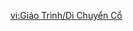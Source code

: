 {{Tutorial
|title    = Move That Neck
|subtitle = Gameplay Tutorial
|type     = Event
|icon     = Icon Tutorial Important.png
|about    = Summertide Scales and Tales;Move That Neck
|text1    = Press the {{Color|#F39000|interact button}} to pull the magic threads on the paper alpaca's back and help her!
|image1   = Tutorial Move That Neck 1.png
|text2    = While connected, you can {{Color|#F39000|move}} to adjust the neck height of the paper alpaca and the direction she is facing.
|image2   = Tutorial Move That Neck 2.png
|text3    = While connected, press the {{Color|#F39000|Attack button}} at the correct position so the paper alpaca may obtain the needed mixology materials.
|image3   = Tutorial Move That Neck 3.png
}}

[[vi:Giáo Trình/Di Chuyển Cổ]]